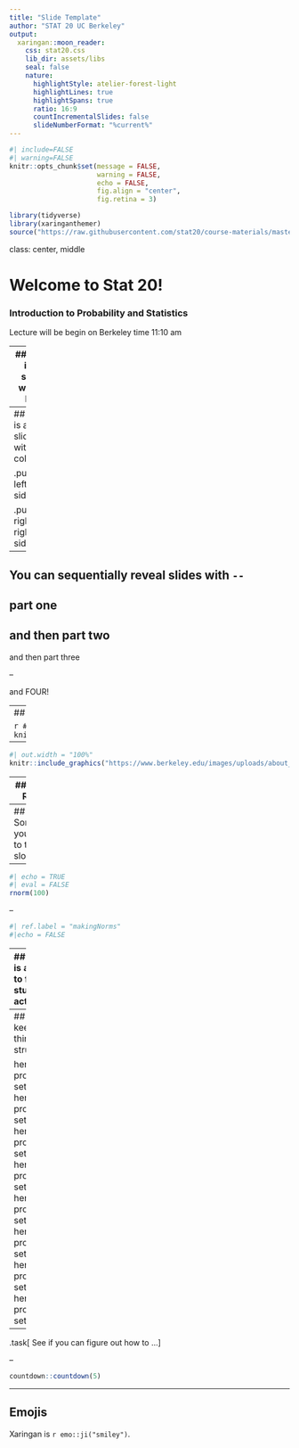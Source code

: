 ```yaml
---
title: "Slide Template"
author: "STAT 20 UC Berkeley"
output:
  xaringan::moon_reader:
    css: stat20.css
    lib_dir: assets/libs
    seal: false
    nature:
      highlightStyle: atelier-forest-light
      highlightLines: true
      highlightSpans: true
      ratio: 16:9
      countIncrementalSlides: false
      slideNumberFormat: "%current%"
---
```


```r
#| include=FALSE
#| warning=FALSE
knitr::opts_chunk$set(message = FALSE,
                      warning = FALSE,
                      echo = FALSE,
                      fig.align = "center",
                      fig.retina = 3)

library(tidyverse)
library(xaringanthemer)
source("https://raw.githubusercontent.com/stat20/course-materials/master/assets/stat20-style.r")
```

class: center, middle

# Welcome to Stat 20!
### Introduction to Probability and Statistics

Lecture will be begin on Berkeley time 11:10 am 

---
## This is a slide with a list

1. hello
2. hi
3. hey there

---
## This is a slide with two columns

.pull-left[
left side
]

.pull-right[
right side
]

---
## You can sequentially reveal slides with `--`

part one
--
and then part two
--
and then part three

--

and FOUR!

---
## The best way to do images is with an r chunk

```r
#| out.width = "10%"
knitr::include_graphics("https://www.berkeley.edu/images/uploads/about_mega.jpg")
```

--


```r
#| out.width = "100%"
knitr::include_graphics("https://www.berkeley.edu/images/uploads/about_mega.jpg")
```


---
## Here is R code

```r
#| echo = TRUE
rnorm(100)
```

---
## Sometimes you want to take it slow

--

```r
#| echo = TRUE
#| eval = FALSE
rnorm(100)
```

--

```r
#| ref.label = "makingNorms"
#|echo = FALSE
```

---
## Here is a way to flag student action

herei s my problme set up. herei s my problme set up. herei s my problme set up. herei s my problme set up. herei s my problme set up. herei s my problme set up. herei s my problme set up. herei s my problme set up.

.task[
See if you can figure out how to ...
]


---
## And to keep things structured

herei s my problme set up. herei s my problme set up. herei s my problme set up. herei s my problme set up. herei s my problme set up. herei s my problme set up. herei s my problme set up. herei s my problme set up.

--

.task[
See if you can figure out how to ...
]


--

```r
countdown::countdown(5)
```

---
## Emojis

Xaringan is `r emo::ji("smiley")`.
